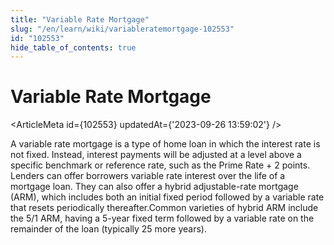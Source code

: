 ```yaml
---
title: "Variable Rate Mortgage"
slug: "/en/learn/wiki/variableratemortgage-102553"
id: "102553"
hide_table_of_contents: true
---
```



# Variable Rate Mortgage

<ArticleMeta id={102553} updatedAt={'2023-09-26 13:59:02'} />
<div className='border-solid border-b border-t-0 my-4 border-[var(--ifm-color-gray-300)]' />

A variable rate mortgage is a type of home loan in which the interest rate is not fixed. Instead, interest payments will be adjusted at a level above a specific benchmark or reference rate, such as the Prime Rate + 2 points. Lenders can offer borrowers variable rate interest over the life of a mortgage loan. They can also offer a hybrid adjustable-rate mortgage (ARM), which includes both an initial fixed period followed by a variable rate that resets periodically thereafter.Common varieties of hybrid ARM include the 5/1 ARM, having a 5-year fixed term followed by a variable rate on the remainder of the loan (typically 25 more years).
